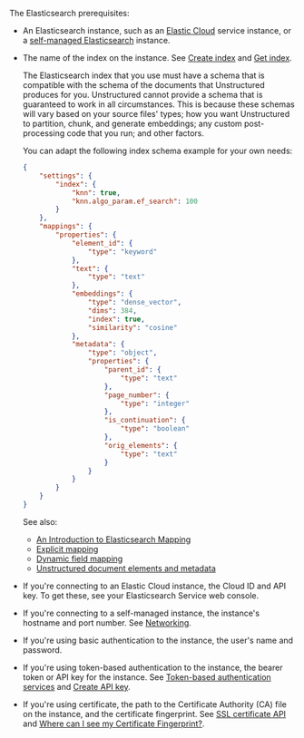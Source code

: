 The Elasticsearch prerequisites:

- An Elasticsearch instance, such as an [Elastic Cloud](https://www.elastic.co/guide/en/elasticsearch/reference/current/install-elasticsearch.html#hosted-elasticsearch-service) service instance, or a [self-managed Elasticsearch](https://www.elastic.co/guide/en/elasticsearch/reference/current/install-elasticsearch.html#elasticsearch-deployment-options) instance.
- The name of the index on the instance. See [Create index](https://www.elastic.co/guide/en/elasticsearch/reference/current/indices-create-index.html) and [Get index](https://www.elastic.co/guide/en/elasticsearch/reference/current/indices-get-index.html).

  The Elasticsearch index that you use must have a schema that is compatible with the schema of the documents 
  that Unstructured produces for you. Unstructured cannot provide a schema that is guaranteed to work in all 
  circumstances. This is because these schemas will vary based on your source files' types; how you 
  want Unstructured to partition, chunk, and generate embeddings; any custom post-processing code that you run; and other factors. 

  You can adapt the following index schema example for your own needs:

  ```json
  {
      "settings": {
          "index": {
              "knn": true,
              "knn.algo_param.ef_search": 100
          }
      },
      "mappings": {
          "properties": {
              "element_id": {
                  "type": "keyword"
              },
              "text": {
                  "type": "text"
              },
              "embeddings": {
                  "type": "dense_vector",
                  "dims": 384,
                  "index": true,
                  "similarity": "cosine"
              },
              "metadata": {
                  "type": "object",
                  "properties": {
                      "parent_id": {
                          "type": "text"
                      },
                      "page_number": {
                          "type": "integer"
                      },
                      "is_continuation": {
                          "type": "boolean"
                      },
                      "orig_elements": {
                          "type": "text"
                      }
                  }
              }
          }
      }
  }
  ```

  See also: 

  - [An Introduction to Elasticsearch Mapping](https://www.elastic.co/blog/found-elasticsearch-mapping-introduction)
  - [Explicit mapping](https://www.elastic.co/guide/en/elasticsearch/reference/current/explicit-mapping.html)
  - [Dynamic field mapping](https://www.elastic.co/guide/en/elasticsearch/reference/current/dynamic-field-mapping.html)
  - [Unstructured document elements and metadata](/api-reference/api-services/document-elements)

- If you're connecting to an Elastic Cloud instance, the Cloud ID and API key. To get these, see your Elasticsearch Service web console.
- If you're connecting to a self-managed instance, the instance's hostname and port number. See [Networking](https://www.elastic.co/guide/en/elasticsearch/reference/current/modules-network.html).
- If you're using basic authentication to the instance, the user's name and password.
- If you're using token-based authentication to the instance, the bearer token or API key for the instance. See [Token-based authentication services](https://www.elastic.co/guide/en/elasticsearch/reference/current/token-authentication-services.html) and [Create API key](https://www.elastic.co/guide/en/elasticsearch/reference/current/security-api-create-api-key.html).
- If you're using certificate, the path to the Certificate Authority (CA) file on the instance, and the certificate fingerprint. See [SSL certificate API](https://www.elastic.co/guide/en/elasticsearch/reference/current/security-api-ssl.html) and [Where can I see my Certificate Fingerprint?](https://discuss.elastic.co/t/where-can-i-see-my-certificate-fingerprint/319335/3).
